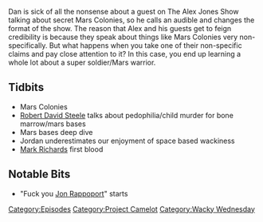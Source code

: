 {{DEFAULTSORT:
    #_EPISODE_0060:Mars Colonies
}}{{Episode
    | title           = Mars Colonies
    | caption         = Listen to this episode on [https://knowledgefight.libsyn.com/knowledge-fight-mars-colonies Libsyn] [https://open.spotify.com/episode/1Og6GFSi4NWinlRMrwsfhy Spotify], Read the [[Transcript/60: Mars Colonies|Unofficial Transcript]]
    | episodeNumber   = 60
    | length          = 01:55:16
    | airDate         = July 3, 2017
    | episodeType     = [[:Category:Project Camelot|Project Camelot]], [[:Category:Wacky Wednesday|Wacky Wednesday]]
    | appearance      = [[Kerry Cassidy]], [[Robert David Steele]], [[Andrew Basiago]], [[Louise Mensch]], [[Randy Cramer]], [[Mark Richards]]
    | beverage        = Stubborn Soda Agave Vanilla Cream Soda
    | previousEpisode = [[59: August 17-18, 2015]]
    | nextEpisode     = [[61: July 5, 2017]]
}}

{{Stub}}

Dan is sick of all the nonsense about a guest on The Alex Jones Show talking about secret Mars Colonies, so he calls an audible and changes the format of the show. The reason that Alex and his guests get to feign credibility is because they speak about things like Mars Colonies very non-specifically. But what happens when you take one of their non-specific claims and pay close attention to it? In this case, you end up learning a whole lot about a super soldier/Mars warrior.

==Tidbits==

*Mars Colonies
*[[Robert David Steele]] talks about pedophilia/child murder for bone marrow/mars bases
*Mars bases deep dive
*Jordan underestimates our enjoyment of space based wackiness
*[[Mark Richards]] first blood

==Notable Bits==

*"Fuck you [[Jon Rappoport]]" starts

[[Category:Episodes]]
[[Category:Project Camelot]]
[[Category:Wacky Wednesday]]
